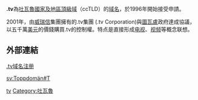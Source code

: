 {{unreferenced|time=2018-04-24T08:28:02+00:00}}
{{noteta|1=zh-cn:图瓦卢; zh-tw:吐瓦魯; zh-hk:吐瓦魯}}
{{Infobox Top level domain
| name          = .tv
| background    = #CCF
| image         = File:.tv domain logo.svg
| introduced    = 1996年
| type          = 頂級域類型
| status        = 有效，並接受新的申請
| registry      = .tv集團（由[[VeriSign|威瑞信]]集團擁有）
| sponsor       = [[吐瓦魯|吐瓦魯]]政府
| intendeduse   = 與[[吐瓦魯|吐瓦魯]]有關的網站
| actualuse     = 與電視有關的網站
| restrictions  = ''無''
| structure     = 容許直接申請[[域名#其它級別網域名稱|二級網域名稱]]，但某些二級網域名稱（例如"gov.tv"）只容許代表吐瓦魯的網站申請
| disputepolicy = 統一域名爭議解決政策
| website       = [http://www.watch.tv/]
}}

'''.tv'''為[[吐瓦魯|吐瓦魯]][[國家及地區頂級域|國家及地區頂級域]]（ccTLD）的[[域名|域名]]，於1996年開始接受申請。

2001年，由[[VeriSign|威瑞信]]集團擁有的.tv集團 (.tv Corporation)與[[圖瓦盧|圖瓦盧]]政府達成協議，以五千萬[[美元|美元]]的價錢購買.tv的控制權。特点是直接形成[[电视|电视]]、[[视频|视频]]等概念联想。

== 外部連結 ==
[http://www.watch.tv .tv域名注册]{{Wayback|url=http://www.watch.tv/ |date=20130801045716 }}

{{Internet-stub}}
{{CcTLD}}

[[Category:國家及地區頂級域|tv]]
[[Category:吐瓦魯|Category:吐瓦魯]]

[[sv:Toppdomän#T|sv:Toppdomän#T]]